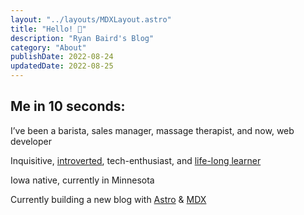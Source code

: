 ```yaml
---
layout: "../layouts/MDXLayout.astro"
title: "Hello! 👋"
description: "Ryan Baird's Blog"
category: "About"
publishDate: 2022-08-24
updatedDate: 2022-08-25
---
```


## Me in 10 seconds:

I’ve been a barista, sales manager, massage therapist, and now, web developer

Inquisitive, [introverted](http://typelogic.com/intj.html), tech-enthusiast, and [life-long learner](https://www.gallup.com/cliftonstrengths/en/252293/learner-theme.aspx)

Iowa native, currently in Minnesota

Currently building a new blog with [Astro](https://astro.build/ "Astro") & [MDX](https://mdxjs.com/ "MDX")
